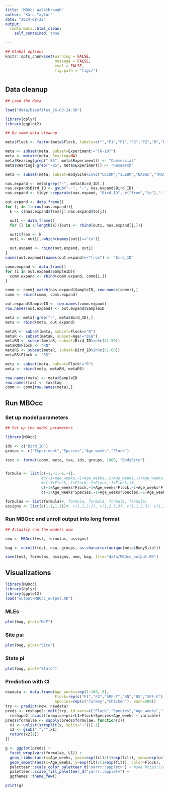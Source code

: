 ```yaml
---
title: "MBOcc Walkthrough"
author: "Kara Taylor"
date: "2024-08-22"
output:
  rmdformats::html_clean:
    self_contained: true

---
```



```r
## Global options
knitr::opts_chunk$set(warning = FALSE,
                      message = FALSE,
                      eval = FALSE,
                      fig.path = "figs/")
```

# {.tabset}

## Data cleanup

```r
## Load the data

load("data/basefiles_26-03-24.RD")

library(dplyr)
library(ggplot2)

## Do some data cleanup

meta$Flock <- factor(meta$Flock, labels=c("","F1","F1","F2","F2","R","RN","RS","SPF-C","SPF-T","UMN"))

meta <- subset(meta, subset=Experiment!="TK-107")
meta <- mutate(meta, Rearing=NA)
meta$Rearing[grep("-85", meta$Experiment)] <- "Commercial"
meta$Rearing[-grep("-85", meta$Experiment)] <- "Research"

meta <- subset(meta, subset=BodySite%in%c("CECUM","ILEUM","NASAL","TRACHEA")&Species!="Control")

nas.expand <- meta[grep("-", meta$Bird_ID),]
nas.expand$Bird_ID <- gsub("--", "-", nas.expand$Bird_ID)
nas.expand <- tidyr::separate(nas.expand, "Bird_ID", c("from","to"),"-", convert=T)

out.expand <- data.frame()
for (j in 1:nrow(nas.expand)){
  k <- c(nas.expand$from[j]:nas.expand$to[j])

  out1 <- data.frame()
  for (l in 1:length(k)){out1 <- rbind(out1, nas.expand[j,])}

  out1$from <- k
  out1 <- out1[,-which(names(out1)=="to")]

  out.expand <- rbind(out.expand, out1)
}
names(out.expand)[names(out.expand)=="from"] <- "Bird_ID"

comm.expand <- data.frame()
for (i in out.expand$SampleID){
  comm.expand <- rbind(comm.expand, comm[i,])
}

comm <- comm[-match(nas.expand$SampleID, row.names(comm)),]
comm <- rbind(comm, comm.expand)

out.expand$SampleID <- row.names(comm.expand)
row.names(out.expand) <- out.expand$SampleID

meta <- meta[-grep("-", meta$Bird_ID),]
meta <- rbind(meta, out.expand)

metaR <- subset(meta, subset=Flock=="R")
metaR <- subset(metaR, subset=Age!="01W")
metaRN <- subset(metaR, subset=Bird_ID%in%c(41:50))
metaRN$Flock <- "RN"
metaRS <- subset(metaR, subset=Bird_ID%in%c(51:60))
metaRS$Flock <- "RS"

meta <- subset(meta, subset=Flock!="R")
meta <- rbind(meta, metaRN, metaRS)

row.names(meta) <- meta$SampleID
row.names(tax) <- tax$tag
comm <- comm[row.names(meta),]
```

## Run MBOcc

### Set up model parameters
```r
## Set up the model parameters

library(MBOcc)

ids <- c("Bird_ID")
groups <- c("Experiment","Species","Age_weeks","Flock")

test <- format(comm, meta, tax, ids, groups, 1000, "BodySite")


formula <- list(c(~1,~1,~1,~1),
                #c(~1+Age_weeks,~1+Age_weeks,~1+Age_weeks,~1+Age_weeks),
                #c(~1+Flock,~1+Flock,~1+Flock,~1+Flock))#,
                c(~1+Age_weeks*Flock,~1+Age_weeks*Flock,~1+Age_weeks*Flock,~1+Age_weeks*Flock),
                c(~1+Age_weeks*Species,~1+Age_weeks*Species,~1+Age_weeks*Species,~1+Age_weeks*Species))

formulas <- list(formula)#, formula, formula, formula, formula)
assigns <- list(c(1,1,1,1))#, c(1,1,2,2), c(1,2,3,3), c(1,1,2,3), c(1,2,3,4))

```

### Run MBOcc and unroll output into long format
```r

## Actually run the models now

new <- MBOcc(test, formulas, assigns)

bag <- unroll(test, new, groups, as.character(unique(meta$BodySite)))

save(test, formulas, assigns, new, bag, file="data/MBOcc_output.RD")
```

## Visualizations {.tabset}
```r
library(MBOcc)
library(dplyr)
library(ggplot2)
load("output/MBOcc_output.RD")
```

### MLEs
```r
plot(bag, plot="MLE")
```

### Site psi
```r
plot(bag, plot="Site")
```

### State pi
```r
plot(bag, plot="State")
```

### Prediction with CI
```r
newdata <- data.frame(Age_weeks=rep(1:100, 6), 
                      Flock=rep(c("F1","F2","SPF-T","RN","RS","SPF-C"), each=100), 
                      Species=rep(c("Turkey","Chicken"), each=300))
try <- predict(new, newdata)
preds <- reshape2::melt(try, id.vars=c("Flock","Species","Age_weeks","formulae","psi")) %>%
  reshape2::dcast(formulae+psi+L1+Flock+Species+Age_weeks ~ variable)
preds$formulae <- sapply(preds$formulae, function(x){
  x1 <- unlist(strsplit(x, split="~"))[-1]
  x2 <- gsub(" ","",x1)
  return(x2[1])
})

g <- ggplot(preds) +
  facet_wrap(vars(formulae, L1)) +
  geom_ribbon(aes(x=Age_weeks, ymin=exp(lcl)/(1+exp(lcl)), ymax=exp(ucl)/(1+exp(ucl)), fill=Flock), alpha=0.3) +
  geom_smooth(aes(x=Age_weeks, y=exp(fit)/(1+exp(fit)), color=Flock), linewidth=1) +
  paletteer::scale_color_paletteer_d("yarrr::appletv") + #see https://r-graph-gallery.com/color-palette-finder for colors
  paletteer::scale_fill_paletteer_d("yarrr::appletv") +
  ggthemes::theme_few()

print(g)
```
